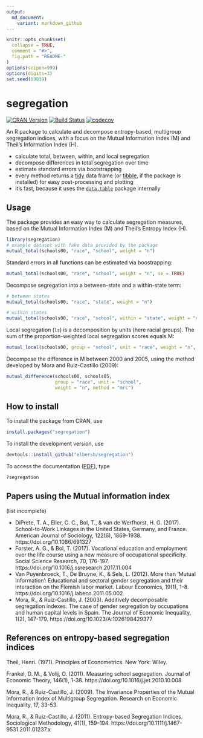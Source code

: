 ```yaml
---
output:
  md_document:
    variant: markdown_github
---
```


<!-- README.md is generated from README.Rmd. Please edit that file -->

```r
knitr::opts_chunk$set(
  collapse = TRUE,
  comment = "#>",
  fig.path = "README-"
)
options(scipen=999)
options(digits=3)
set.seed(69839)
```

# segregation

[![CRAN Version](https://www.r-pkg.org/badges/version/segregation)](https://CRAN.R-project.org/package=segregation)
[![Build Status](https://travis-ci.org/elbersb/segregation.svg?branch=master)](https://travis-ci.org/elbersb/segregation) 
[![codecov](https://codecov.io/gh/elbersb/segregation/branch/master/graph/badge.svg)](https://codecov.io/gh/elbersb/segregation)


An R package to calculate and decompose entropy-based, multigroup segregation indices, with a focus
on the Mutual Information Index (M) and Theil's Information Index (H).

- calculate total, between, within, and local segregation
- decompose differences in total segregation over time
- estimate standard errors via bootstrapping
- every method returns a [tidy](http://vita.had.co.nz/papers/tidy-data.html) data frame (or [tibble](http://tibble.tidyverse.org), if the package is installed) for easy post-processing and plotting
- it's fast, because it uses the [`data.table`](https://github.com/Rdatatable/data.table/wiki) package internally

## Usage

The package provides an easy way to calculate segregation measures, based on the Mutual Information Index (M) and Theil's Entropy Index (H).

```r
library(segregation)
# example dataset with fake data provided by the package
mutual_total(schools00, "race", "school", weight = "n")
```

Standard errors in all functions can be estimated via boostrapping:

```r
mutual_total(schools00, "race", "school", weight = "n", se = TRUE)
```

Decompose segregation into a between-state and a within-state term:

```r
# between states
mutual_total(schools00, "race", "state", weight = "n")

# within states
mutual_total(schools00, "race", "school", within = "state", weight = "n")
```

Local segregation (`ls`) is a decomposition by units (here racial groups).
The sum of the proportion-weighted local segregation scores equals M:

```r
mutual_local(schools00, group = "school", unit = "race", weight = "n", se = TRUE)
```

Decompose the difference in M between 2000 and 2005, 
using the method developed by Mora and Ruiz-Castillo (2009):

```r
mutual_difference(schools00, schools05,
                  group = "race", unit = "school",
                  weight = "n", method = "mrc")
```

## How to install

To install the package from CRAN, use

```r
install.packages("segregation") 
```

To install the development version, use

```r
devtools::install_github("elbersb/segregation") 
```

To access the documentation ([PDF](https://cran.r-project.org/web/packages/segregation/segregation.pdf)), type

```r
?segregation
```

## Papers using the Mutual information index

(list incomplete)

- DiPrete, T. A., Eller, C. C., Bol, T., & van de Werfhorst, H. G. (2017). School-to-Work Linkages in the United States, Germany, and France. American Journal of Sociology, 122(6), 1869-1938. https://doi.org/10.1086/691327
- Forster, A. G., & Bol, T. (2017). Vocational education and employment over the life course using a new measure of occupational specificity. Social Science Research, 70, 176-197. https://doi.org/10.1016/j.ssresearch.2017.11.004
- Van Puyenbroeck, T., De Bruyne, K., & Sels, L. (2012). More than ‘Mutual Information’: Educational and sectoral gender segregation and their interaction on the Flemish labor market. Labour Economics, 19(1), 1-8. https://doi.org/10.1016/j.labeco.2011.05.002
- Mora, R., & Ruiz-Castillo, J. (2003). Additively decomposable segregation indexes. The case of gender segregation by occupations and human capital levels in Spain. The Journal of Economic Inequality, 1(2), 147-179. https://doi.org/10.1023/A:1026198429377

## References on entropy-based segregation indices

Theil, Henri. (1971). Principles of Econometrics. New York: Wiley.

Frankel, D. M., & Volij, O. (2011). Measuring school segregation. Journal of Economic Theory, 146(1), 1-38. https://doi.org/10.1016/j.jet.2010.10.008

Mora, R., & Ruiz-Castillo, J. (2009). The Invariance Properties of the
   Mutual Information Index of Multigroup Segregation. Research on Economic Inequality, 17, 33-53.

Mora, R., & Ruiz-Castillo, J. (2011). Entropy-based Segregation Indices. Sociological Methodology, 41(1), 159–194. https://doi.org/10.1111/j.1467-9531.2011.01237.x
